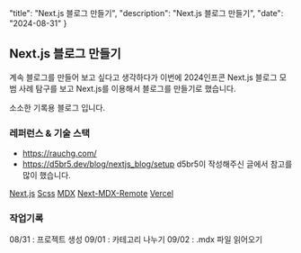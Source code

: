   "title": "Next.js 블로그 만들기",
  "description": "Next.js 블로그 만들기",
  "date": "2024-08-31"
}

## Next.js 블로그 만들기

계속 블로그를 만들어 보고 싶다고 생각하다가 
이번에 2024인프콘 Next.js 블로그 모범 사례 탐구를 보고 
Next.js를 이용해서 블로그를 만들기로 했습니다. 

소소한 기록용 블로그 입니다. 

### 레퍼런스 & 기술 스택

- https://rauchg.com/
- https://d5br5.dev/blog/nextjs_blog/setup
d5br5이 작성해주신 글에서 참고를 많이 했습니다. 

[Next.js](https://nextjs.org/) 
[Scss](https://sass-lang.com/) 
[MDX](https://mdxjs.com/)
[Next-MDX-Remote](https://github.com/hashicorp/next-mdx-remote#react-server-components-rsc--nextjs-app-directory-support)
[Vercel](https://vercel.com/dashboard)


### 작업기록
08/31 : 프로젝트 생성
09/01 : 카테고리 나누기
09/02 : .mdx 파일 읽어오기 